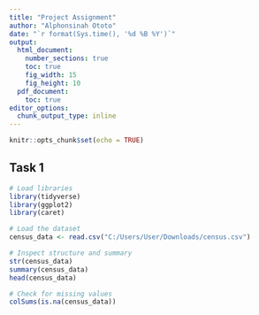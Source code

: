 ---
title: "Project Assignment"
author: "Alphonsinah Ototo"
date: "`r format(Sys.time(), '%d %B %Y')`"
output:
  html_document:
    number_sections: true
    toc: true
    fig_width: 15
    fig_height: 10
  pdf_document:
    toc: true
editor_options:
  chunk_output_type: inline
---

```{r setup, include=FALSE}
knitr::opts_chunk$set(echo = TRUE)
```

## Task 1

```{r EDA }
# Load libraries
library(tidyverse)
library(ggplot2)
library(caret)

# Load the dataset
census_data <- read.csv("C:/Users/User/Downloads/census.csv")

# Inspect structure and summary
str(census_data)
summary(census_data)
head(census_data)

# Check for missing values
colSums(is.na(census_data))

```

